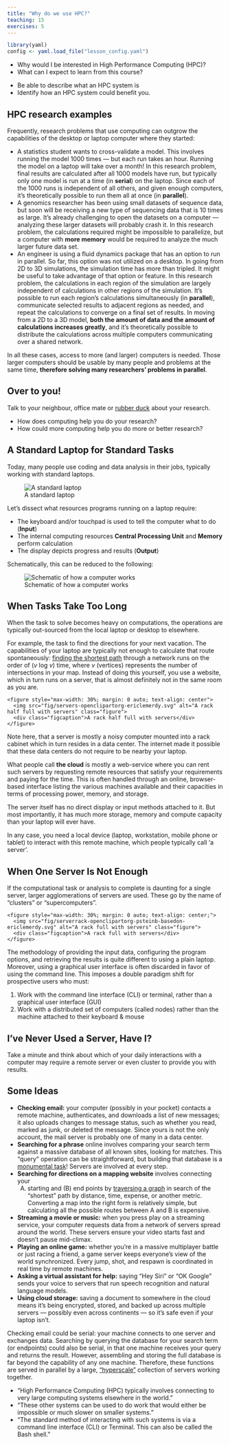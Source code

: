 ```yaml
---
title: "Why do we use HPC?"
teaching: 15
exercises: 5
---
```


```r
library(yaml)
config <- yaml.load_file("lesson_config.yaml")
```

::: questions
 - Why would I be interested in High Performance Computing (HPC)?
 - What can I expect to learn from this course?
:::

::: objectives
 - Be able to describe what an HPC system is
 - Identify how an HPC system could benefit you.
:::

## HPC research examples

Frequently, research problems that use computing can outgrow the capabilities
of the desktop or laptop computer where they started:

* A statistics student wants to cross-validate a model. This involves running
  the model 1000 times &mdash; but each run takes an hour. Running the model on
  a laptop will take over a month! In this research problem, final results are
  calculated after all 1000 models have run, but typically only one model is
  run at a time (in **serial**) on the laptop. Since each of the 1000 runs is
  independent of all others, and given enough computers, it's theoretically
  possible to run them all at once (in **parallel**).
* A genomics researcher has been using small datasets of sequence data, but
  soon will be receiving a new type of sequencing data that is 10 times as
  large. It's already challenging to open the datasets on a computer &mdash;
  analyzing these larger datasets will probably crash it. In this research
  problem, the calculations required might be impossible to parallelize, but a
  computer with **more memory** would be required to analyze the much larger
  future data set.
* An engineer is using a fluid dynamics package that has an option to run in
  parallel. So far, this option was not utilized on a desktop. In going from 2D
  to 3D simulations, the simulation time has more than tripled. It might be
  useful to take advantage of that option or feature. In this research problem,
  the calculations in each region of the simulation are largely independent of
  calculations in other regions of the simulation. It's possible to run each
  region's calculations simultaneously (in **parallel**), communicate selected
  results to adjacent regions as needed, and repeat the calculations to
  converge on a final set of results. In moving from a 2D to a 3D model, **both
  the amount of data and the amount of calculations increases greatly**, and
  it's theoretically possible to distribute the calculations across multiple
  computers communicating over a shared network.

In all these cases, access to more (and larger) computers is needed. Those
larger computers should be usable by many people and problems at the same time, 
**therefore solving many researchers' problems in parallel**.

::: discussion

## Over to you! 
Talk to your neighbour, office mate or [rubber duck](https://rubberduckdebugging.com/) about your research.

 * How does computing help you do your research?
 * How could more computing help you do more or better research?
:::

## A Standard Laptop for Standard Tasks

Today, many people use coding and data analysis in their jobs, typically working with standard laptops.

![A standard laptop](fig/200px-laptop-openclipartorg-aoguerrero.svg){alt="A standard laptop"}


Let's dissect what resources programs running on a laptop require:

* The keyboard and/or touchpad is used to tell the computer what to do
  (**Input**)
* The internal computing resources **Central Processing Unit** and **Memory**
  perform calculation
* The display depicts progress and results (**Output**)

Schematically, this can be reduced to the following:

![Schematic of how a computer works](fig/Simple_Von_Neumann_Architecture.svg){
   alt="Schematic of how a computer works"}





## When Tasks Take Too Long

When the task to solve becomes heavy on computations, the operations are
typically out-sourced from the local laptop or desktop to elsewhere. 

For example, the task to find the directions for your next vacation. The
capabilities of your laptop are typically not enough to calculate that route
spontaneously: [finding the shortest path](https://en.wikipedia.org/wiki/Dijkstra's_algorithm) through a network runs on
the order of (*v* log *v*) time, where *v* (vertices) represents the number of
intersections in your map. Instead of doing this yourself, you use a website,
which in turn runs on a server, that is almost definitely not in the same room
as you are.

```asis
<figure style="max-width: 30%; margin: 0 auto; text-align: center">
  <img src="fig/servers-openclipartorg-ericlemerdy.svg" alt="A rack half full with servers" class="figure">
  <div class="figcaption">A rack half full with servers</div>
</figure>
```

Note here, that a server is mostly a noisy computer mounted into a rack cabinet
which in turn resides in a data center. The internet made it possible that
these data centers do not require to be nearby your laptop. 

What people call **the cloud** is mostly a web-service where you can rent such servers by 
requesting remote resources that satisfy your requirements and paying for the time. 
This is often handled through an online, browser-based interface listing the various machines 
available and their capacities in terms of processing power, memory, and storage.

The server itself has no direct display or input methods attached to it. But
most importantly, it has much more storage, memory and compute capacity than
your laptop will ever have. 

In any case, you need a local device (laptop,
workstation, mobile phone or tablet) to interact with this remote machine,
which people typically call 'a server'.

## When One Server Is Not Enough

If the computational task or analysis to complete is daunting for a single
server, larger agglomerations of servers are used. These go by the name of
"clusters" or "supercomputers".

```asis
<figure style="max-width: 30%; margin: 0 auto; text-align: center;">
  <img src="fig/serverrack-openclipartorg-psteinb-basedon-ericlemerdy.svg" alt="A rack full with servers" class="figure">
  <div class="figcaption">A rack full with servers</div>
</figure>
```

The methodology of providing the input data, configuring the program options,
and retrieving the results is quite different to using a plain laptop.
Moreover, using a graphical user interface is often discarded in favor of using the
command line. This imposes a double paradigm shift for prospective users who must: 

1. Work with the command line interface (CLI) or terminal, rather than a graphical user
   interface (GUI)
1. Work with a distributed set of computers (called nodes) rather than the
   machine attached to their keyboard & mouse

::: challenge

## I've Never Used a Server, Have I?
Take a minute and think about which of your daily interactions with a
computer may require a remote server or even cluster to provide you with
results.

::: solution

## Some Ideas

* **Checking email:** your computer (possibly in your pocket) contacts a remote
  machine, authenticates, and downloads a list of new messages; it also
  uploads changes to message status, such as whether you read, marked as
  junk, or deleted the message. Since yours is not the only account, the
  mail server is probably one of many in a data center.
* **Searching for a phrase** online involves comparing your search term against
  a massive database of all known sites, looking for matches. This "query"
  operation can be straightforward, but building that database is a
  [monumental task](https://en.wikipedia.org/wiki/MapReduce)! Servers are
  involved at every step.
* **Searching for directions on a mapping website** involves connecting your
  (A) starting and (B) end points by [traversing a graph](
  https://en.wikipedia.org/wiki/Dijkstra%27s_algorithm) in search of
  the "shortest" path by distance, time, expense, or another metric.
  Converting a map into the right form is relatively simple, but
  calculating all the possible routes between A and B is expensive.
* **Streaming a movie or music:** when you press play on a streaming service, your 
  computer requests data from a network of servers spread around the world. These servers
  ensure your video starts fast and doesn’t pause mid-climax.
* **Playing an online game:** whether you’re in a massive multiplayer battle or just racing a 
  friend, a game server keeps everyone’s view of the world synchronized. Every jump, shot, and 
  respawn is coordinated in real time by remote machines.
* **Asking a virtual assistant for help:** saying “Hey Siri” or “OK Google” sends your voice to 
  servers that run speech recognition and natural language models. 
* **Using cloud storage:** saving a document to somewhere in the cloud means it’s being encrypted, 
  stored, and backed up across multiple servers — possibly even across continents — so it’s safe 
  even if your laptop isn’t.

Checking email could be serial: your machine connects to one server and
exchanges data. Searching by querying the database for your search term (or
endpoints) could also be serial, in that one machine receives your query
and returns the result. However, assembling and storing the full database
is far beyond the capability of any one machine. Therefore, these functions
are served in parallel by a large, ["hyperscale"](https://en.wikipedia.org/wiki/Hyperscale_computing) 
collection of servers working together.
:::
:::

::: keypoints
 - "High Performance Computing (HPC) typically involves connecting to very large
  computing systems elsewhere in the world."
 - "These other systems can be used to do work that would either be impossible
  or much slower on smaller systems."
 - "The standard method of interacting with such systems is via a command line
  interface (CLI) or Terminal. This can also be called the Bash shell."
:::
